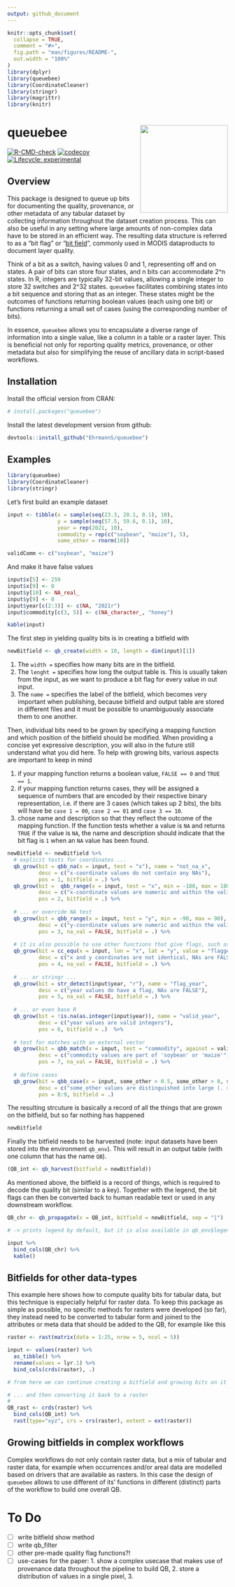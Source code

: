 ```yaml
---
output: github_document
---
```


<!-- README.md is generated from README.Rmd. Please edit that file -->

```r
knitr::opts_chunk$set(
  collapse = TRUE,
  comment = "#>",
  fig.path = "man/figures/README-",
  out.width = "100%"
)
library(dplyr)
library(queuebee)
library(CoordinateCleaner)
library(stringr)
library(magrittr)
library(knitr)
```

# queuebee <a href='https://github.com/luckinet/queuebee/'><img src='man/figures/logo.svg' align="right" height="200" /></a>

<!-- badges: start -->
<!-- [![CRAN\_Status\_Badge](http://www.r-pkg.org/badges/version/)](https://cran.r-project.org/package=) -->
<!-- [![DOI](https://zenodo.org/badge/DOI/)](https://doi.org/) -->

[![R-CMD-check](https://github.com/luckinet/queuebee/workflows/R-CMD-check/badge.svg)](https://github.com/luckinet/queuebee/actions)
[![codecov](https://codecov.io/gh/luckinet/queuebee/branch/master/graph/badge.svg?token=hjppymcGr3)](https://codecov.io/gh/luckinet/queuebee)
[![Lifecycle: experimental](https://img.shields.io/badge/lifecycle-experimental-orange.svg)](https://lifecycle.r-lib.org/articles/stages.html#experimental)

<!-- [![](http://cranlogs.r-pkg.org/badges/grand-total/)](https://cran.r-project.org/package=) -->
<!-- badges: end -->

## Overview

This package is designed to queue up bits for documenting the quality, provenance, or other metadata of any tabular dataset by collecting information throughout the dataset creation process. This can also be useful in any setting where large amounts of non-complex data have to be stored in an efficient way. The resulting data structure is referred to as a "bit flag" or "[bit field](https://en.wikipedia.org/wiki/Bit_field)", commonly used in MODIS dataproducts to document layer quality.

Think of a bit as a switch, having values 0 and 1, representing off and on states. A pair of bits can store four states, and n bits can accommodate 2^n states. In R, integers are typically 32-bit values, allowing a single integer to store 32 switches and 2^32 states. `queuebee` facilitates combining states into a bit sequence and storing that as an integer. These states might be the outcomes of functions returning boolean values (each using one bit) or functions returning a small set of cases (using the corresponding number of bits).

In essence, `queuebee` allows you to encapsulate a diverse range of information into a single value, like a column in a table or a raster layer. This is beneficial not only for reporting quality metrics, provenance, or other metadata but also for simplifying the reuse of ancillary data in script-based workflows.


## Installation

Install the official version from CRAN:

```r
# install.packages("queuebee")
```

Install the latest development version from github:

```r
devtools::install_github("EhrmannS/queuebee")
```


## Examples

```r
library(queuebee)
library(CoordinateCleaner)
library(stringr)
```

Let's first build an example dataset

```r
input <- tibble(x = sample(seq(23.3, 28.1, 0.1), 10),
                y = sample(seq(57.5, 59.6, 0.1), 10),
                year = rep(2021, 10),
                commodity = rep(c("soybean", "maize"), 5),
                some_other = rnorm(10))

validComm <- c("soybean", "maize")
```

And make it have false values

```r
input$x[5] <- 259
input$x[9] <- 0
input$y[10] <- NA_real_
input$y[9] <- 0
input$year[c(2:3)] <- c(NA, "2021r")
input$commodity[c(3, 5)] <- c(NA_character_, "honey")

kable(input)
```

The first step in yielding quality bits is in creating a bitfield with 

```r
newBitfield <- qb_create(width = 10, length = dim(input)[1])
```

  1. The `width = ` specifies how many bits are in the bitfield.
  2. The `lenght = ` specifies how long the output table is. This is usually taken from the input, as we want to produce a bit flag for every value in out input.
  3. The `name = ` specifies the label of the bitfield, which becomes very important when publishing, because bitfield and output table are stored in different files and it must be possible to unambiguously associate them to one another.

Then, individual bits need to be grown by specifying a mapping function and which position of the bitfield should be modified. When providing a concise yet expressive description, you will also in the future still understand what you did here. To help with growing bits, various aspects are important to keep in mind

  1. if your mapping function returns a boolean value, `FALSE == 0` and `TRUE == 1`.
  2. if your mapping function returns cases, they will be assigned a sequence of numbers that are encoded by their respective binary representation, i.e. if there are 3 cases (which takes up 2 bits), the bits will have be `case 1 = 00`, `case 2 == 01` and `case 3 == 10`.
  3. chose name and description so that they reflect the outcome of the mapping function. If the function tests whether a value is `NA` and returns `TRUE` if the value is `NA`, the name and description should indicate that the bit flag is `1` when an `NA` value has been found. 

```r
newBitfield <- newBitfield %>%
  # explicit tests for coordinates ...
  qb_grow(bit = qbb_na(x = input, test = "x"), name = "not_na_x",
          desc = c("x-coordinate values do not contain any NAs"),
          pos = 1, bitfield = .) %>%
  qb_grow(bit =  qbb_range(x = input, test = "x", min = -180, max = 180), name = "range_1_x",
          desc = c("x-coordinate values are numeric and within the valid WGS84 range"),
          pos = 2, bitfield = .) %>%
  
  # ... or override NA test
  qb_grow(bit = qbb_range(x = input, test = "y", min = -90, max = 90), name = "range_1_y",
          desc = c("y-coordinate values are numeric and within the valid WGS84 range, NAs are FALSE"),
          pos = 3, na_val = FALSE, bitfield = .) %>%
  
  # it is also possible to use other functions that give flags, such as from CoordinateCleaner ...
  qb_grow(bit = cc_equ(x = input, lon = "x", lat = "y", value = "flagged"), name = "distinct_coords",
          desc = c("x and y coordinates are not identical, NAs are FALSE"),
          pos = 4, na_val = FALSE, bitfield = .) %>%
  
  # ... or stringr ...
  qb_grow(bit = str_detect(input$year, "r"), name = "flag_year",
          desc = c("year values do have a flag, NAs are FALSE"),
          pos = 5, na_val = FALSE, bitfield = .) %>%
  
  # ... or even base R
  qb_grow(bit = !is.na(as.integer(input$year)), name = "valid_year",
          desc = c("year values are valid integers"),
          pos = 6, bitfield = .)  %>%
  
  # test for matches with an external vector
  qb_grow(bit = qbb_match(x = input, test = "commodity", against = validComm), name = "match_commodities",
          desc = c("commodity values are part of 'soybean' or 'maize'"),
          pos = 7, na_val = FALSE, bitfield = .) %>%
  
  # define cases
  qb_grow(bit = qbb_case(x = input, some_other > 0.5, some_other > 0, some_other < 0, exclusive = FALSE), name = "cases_some_other",
          desc = c("some_other values are distinguished into large (. > 0.5), medium (. > 0) and small (. < 0)"),
          pos = 8:9, bitfield = .)
```

The resulting strcuture is basically a record of all the things that are grown on the bitfield, but so far nothing has happened

```r
newBitfield
```

Finally the bitfield needs to be harvested (note: input datasets have been stored into the environment `qb_env`). This will result in an output table (with one column that has the name `QB`).

```r
(QB_int <- qb_harvest(bitfield = newBitfield))
```

As mentioned above, the bitfield is a record of things, which is required to decode the quality bit (similar to a key). Together with the legend, the bit flags can then be converted back to human readable text or used in any downstream workflow.

```r
QB_chr <- qb_propagate(x = QB_int, bitfield = newBitfield, sep = "|")

# -> prints legend by default, but it is also available in qb_env$legend

input %>% 
  bind_cols(QB_chr) %>% 
  kable()
```


## Bitfields for other data-types

This example here shows how to compute quality bits for tabular data, but this technique is especially helpful for raster data. To keep this package as simple as possible, no specific methods for rasters were developed (so far), they instead need to be converted to tabular form and joined to the attributes or meta data that should be added to the QB, for example like this

```r
raster <- rast(matrix(data = 1:25, nrow = 5, ncol = 5))

input <- values(raster) %>% 
  as_tibble() %>% 
  rename(values = lyr.1) %>% 
  bind_cols(crds(raster), .)

# from here we can continue creating a bitfield and growing bits on it just like shown above...

# ... and then converting it back to a raster
# 
QB_rast <- crds(raster) %>% 
  bind_cols(QB_int) %>% 
  rast(type="xyz", crs = crs(raster), extent = ext(raster))
```

## Growing bitfields in complex workflows

Complex workflows do not only contain raster data, but a mix of tabular and raster data, for example when occurrences and/or areal data are modelled based on drivers that are available as rasters. In this case the design of `queuebee` allows to use different of its' functions in different (distinct) parts of the workflow to build one overall QB.


# To Do

- [ ] write bitfield show method
- [ ] write qb_filter
- [ ] other pre-made quality flag functions?!
- [ ] use-cases for the paper: 1. show a complex usecase that makes use of provenance data throughout the pipeline to build QB, 2. store a distribution of values in a single pixel, 3. 
